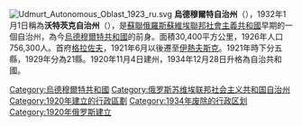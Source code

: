 [[File:Udmurt_Autonomous_Oblast_1923_ru.svg|right]]
'''烏德穆爾特自治州'''（{{lang-ru|Удмуртская автономная область}}），1932年1月1日稱為'''沃特茨克自治州'''（{{lang-ru|Вотская автономная область}}），是[[蘇聯|蘇聯]][[俄羅斯蘇維埃聯邦社會主義共和國|俄羅斯蘇維埃聯邦社會主義共和國]]早期的一個自治州，為今[[烏德穆爾特共和國|烏德穆爾特共和國]]的前身。面積30,400平方公里，1926年人口756,300人。首府[[格拉佐夫|格拉佐夫]]，1921年6月以後遷至[[伊熱夫斯克|伊熱夫斯克]]。1921年時下分五縣，1929年分為21縣。1920年11月4日建州，1934年12月28日升格為自治共和國。

{{蘇聯自治州}}

[[Category:烏德穆爾特共和國|Category:烏德穆爾特共和國]]
[[Category:俄罗斯苏维埃联邦社会主义共和国自治州|Category:俄罗斯苏维埃联邦社会主义共和国自治州]]
[[Category:1920年建立的行政區劃|Category:1920年建立的行政區劃]]
[[Category:1934年废除的行政区划|Category:1934年废除的行政区划]]
[[Category:1920年俄罗斯建立|Category:1920年俄罗斯建立]]